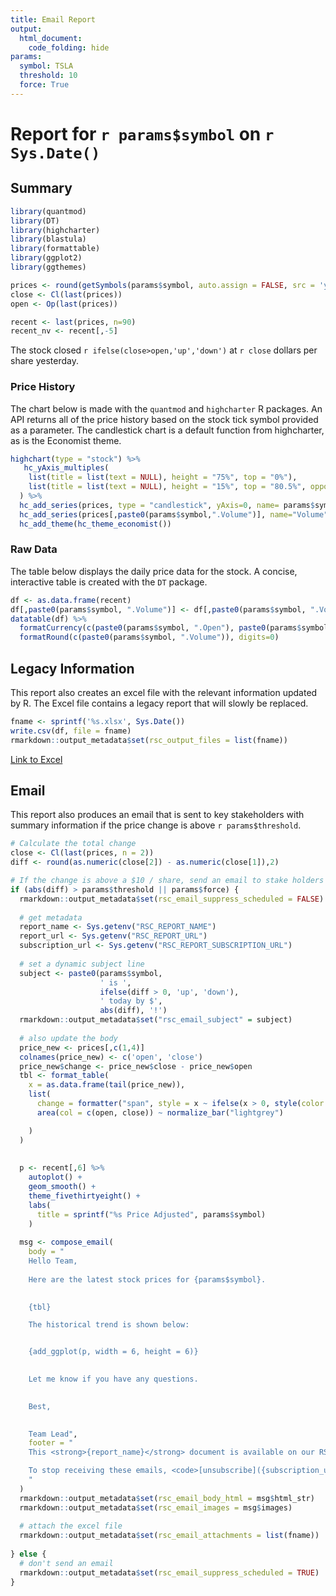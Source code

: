 ```yaml
---
title: Email Report
output: 
  html_document:
    code_folding: hide
params:
  symbol: TSLA
  threshold: 10
  force: True
---
```

  
# Report for `r params$symbol` on `r Sys.Date()`

## Summary{.tabset}

```r
library(quantmod)
library(DT)
library(highcharter)
library(blastula)
library(formattable)
library(ggplot2)
library(ggthemes)

prices <- round(getSymbols(params$symbol, auto.assign = FALSE, src = 'yahoo'), 2)
close <- Cl(last(prices))
open <- Op(last(prices))

recent <- last(prices, n=90)
recent_nv <- recent[,-5]

```

The stock closed `r ifelse(close>open,'up','down')` at `r close` dollars per share yesterday.


### Price History

The chart below is made with the `quantmod` and `highcharter` R packages. An API returns all of the price history based on the stock tick symbol provided as a parameter. The candlestick chart is a default function from highcharter, as is the Economist theme.


```r

highchart(type = "stock") %>% 
   hc_yAxis_multiples(
    list(title = list(text = NULL), height = "75%", top = "0%"),
    list(title = list(text = NULL), height = "15%", top = "80.5%", opposite = TRUE)
  ) %>%
  hc_add_series(prices, type = "candlestick", yAxis=0, name= params$symbol) %>% 
  hc_add_series(prices[,paste0(params$symbol,".Volume")], name="Volume", type="column", yAxis=1) %>% 
  hc_add_theme(hc_theme_economist())
```

### Raw Data

The table below displays the daily price data for the stock. A concise, interactive table is created with the `DT` package. 

  
```r
df <- as.data.frame(recent)
df[,paste0(params$symbol, ".Volume")] <- df[,paste0(params$symbol, ".Volume")]/1000000 
datatable(df) %>% 
  formatCurrency(c(paste0(params$symbol, ".Open"), paste0(params$symbol, ".High"), paste0(params$symbol, ".Low"), paste0(params$symbol,".Close")), digits=2) %>% 
  formatRound(c(paste0(params$symbol, ".Volume")), digits=0)
```

## Legacy Information

This report also creates an excel file with the relevant information updated by R. The Excel file contains a legacy report that will slowly be replaced.

```r
fname <- sprintf('%s.xlsx', Sys.Date())
write.csv(df, file = fname)
rmarkdown::output_metadata$set(rsc_output_files = list(fname))
```

[Link to Excel](`r fname`)

## Email

This report also produces an email that is sent to key stakeholders with summary information if the price change is above `r params$threshold`.

```r
# Calculate the total change
close <- Cl(last(prices, n = 2))
diff <- round(as.numeric(close[2]) - as.numeric(close[1]),2)

# If the change is above a $10 / share, send an email to stake holders
if (abs(diff) > params$threshold || params$force) {
  rmarkdown::output_metadata$set(rsc_email_suppress_scheduled = FALSE)
  
  # get metadata
  report_name <- Sys.getenv("RSC_REPORT_NAME")
  report_url <- Sys.getenv("RSC_REPORT_URL")
  subscription_url <- Sys.getenv("RSC_REPORT_SUBSCRIPTION_URL")
  
  # set a dynamic subject line
  subject <- paste0(params$symbol,
                    ' is ', 
                    ifelse(diff > 0, 'up', 'down'), 
                    ' today by $', 
                    abs(diff), '!')
  rmarkdown::output_metadata$set("rsc_email_subject" = subject)
  
  # also update the body
  price_new <- prices[,c(1,4)]
  colnames(price_new) <- c('open', 'close')
  price_new$change <- price_new$close - price_new$open
  tbl <- format_table(
    x = as.data.frame(tail(price_new)),
    list(
      change = formatter("span", style = x ~ ifelse(x > 0, style(color = "green"), style(color = "red"))),
      area(col = c(open, close)) ~ normalize_bar("lightgrey")

    )
  )
  
  
  p <- recent[,6] %>% 
    autoplot() +
    geom_smooth() +
    theme_fivethirtyeight() + 
    labs(
      title = sprintf("%s Price Adjusted", params$symbol)
    )
  
  msg <- compose_email(
    body = "
    Hello Team,
    
    Here are the latest stock prices for {params$symbol}.
    

    {tbl}

    The historical trend is shown below: 


    {add_ggplot(p, width = 6, height = 6)}
    

    Let me know if you have any questions.
    

    Best,
    

    Team Lead",
    footer = "
    This <strong>{report_name}</strong> document is available on our RStudio Connect server [here]({report_url}).

    To stop receiving these emails, <code>[unsubscribe]({subscription_url})</code>.
    "
  )
  rmarkdown::output_metadata$set(rsc_email_body_html = msg$html_str)
  rmarkdown::output_metadata$set(rsc_email_images = msg$images)
  
  # attach the excel file
  rmarkdown::output_metadata$set(rsc_email_attachments = list(fname))
  
} else {
  # don't send an email
  rmarkdown::output_metadata$set(rsc_email_suppress_scheduled = TRUE)
}

```
